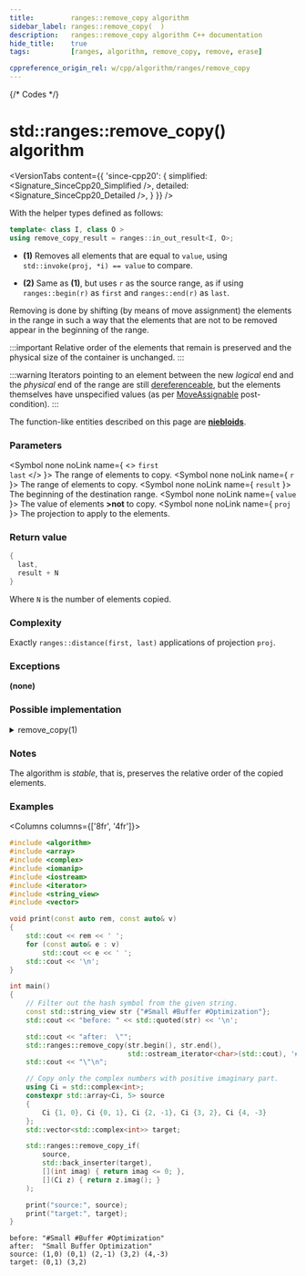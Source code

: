 ```yaml
---
title:         ranges::remove_copy algorithm
sidebar_label: ranges::remove_copy(  )
description:   ranges::remove_copy algorithm C++ documentation
hide_title:    true
tags:          [ranges, algorithm, remove_copy, remove, erase]

cppreference_origin_rel: w/cpp/algorithm/ranges/remove_copy
---
```



{/* Codes */}


# std::ranges::remove_copy() algorithm

<VersionTabs content={{
	'since-cpp20': {
		simplified:	<Signature_SinceCpp20_Simplified />,
		detailed:	<Signature_SinceCpp20_Detailed />,
	}
}} />

With the helper types defined as follows:
```cpp
template< class I, class O >
using remove_copy_result = ranges::in_out_result<I, O>;
```

- **(1)** Removes all elements that are equal to `value`, using `std::invoke(proj, *i) == value` to compare.

- **(2)** Same as **(1)**, but uses `r` as the source range, as if using `ranges::begin(r)` as `first` and `ranges::end(r)` as `last`.

Removing is done by shifting (by means of move assignment) the elements in the range in such a way that the elements that are not to be removed appear in the beginning of the range.

:::important
Relative order of the elements that remain is preserved and the physical size of the container is unchanged.
:::

:::warning
Iterators pointing to an element between the new *logical* end and the *physical* end of the range are still <a href="#">dereferenceable</a>, <Since v='cpp11'>but the elements themselves have unspecified values (as per <a href="/docs/named_req/MoveAssignable">MoveAssignable</a> post-condition).</Since>
:::

The function-like entities described on this page are [**niebloids**](/docs/std/algo/niebloids).

### Parameters

<SymbolTable>

  <Symbol none noLink name={ <> <code>first</code> <br/> <code>last</code> </> }>
    The range of elements to copy.
  </Symbol>
  <Symbol none noLink name={ <code>r</code> }>
    The range of elements to copy.
  </Symbol>
  <Symbol none noLink name={ <code>result</code> }>
    The beginning of the destination range.
  </Symbol>
  <Symbol none noLink name={ <code>value</code> }>
    The value of elements <b>>not</b> to copy.
  </Symbol>
  <Symbol none noLink name={ <code>proj</code> }>
    The projection to apply to the elements.
  </Symbol>

</SymbolTable>

### Return value

```cpp
{
  last,
  result + N
}
```
Where `N` is the number of elements copied.

### Complexity

Exactly `ranges::distance(first, last)` applications of projection `proj`.

### Exceptions

**(none)**

### Possible implementation

<details>
<summary>remove_copy(1)</summary>

```cpp
struct remove_copy_fn
{
    template<std::input_iterator I, std::sentinel_for<I> S, std::weakly_incrementable O,
             class T, class Proj = std::identity>
    requires std::indirectly_copyable<I, O> &&
             std::indirect_binary_predicate<ranges::equal_to,
                                            std::projected<I, Proj>, const T*>
    constexpr ranges::remove_copy_result<I, O>
        operator()(I first, S last, O result, const T& value, Proj proj = {}) const
    {
        for (; !(first == last); ++first)
        {
            if (value != std::invoke(proj, *first))
            {
                *result = *first;
                ++result;
            }
        }
        return {std::move(first), std::move(result)};
    }

    template<ranges::input_range R, std::weakly_incrementable O, class T,
             class Proj = std::identity>
    requires std::indirectly_copyable<ranges::iterator_t<R>, O> &&
             std::indirect_binary_predicate<ranges::equal_to,
             std::projected<ranges::iterator_t<R>, Proj>, const T*>
    constexpr ranges::remove_copy_result<ranges::borrowed_iterator_t<R>, O>
        operator()(R&& r, O result, const T& value, Proj proj = {}) const
    {
        return (*this)(ranges::begin(r), ranges::end(r), std::move(result), value,
                       std::move(proj));
    }
};

inline constexpr remove_copy_fn remove_copy {};
```

</details>


### Notes

The algorithm is *stable*, that is, preserves the relative order of the copied elements.

### Examples

<Columns columns={['8fr', '4fr']}>
<div>

```cpp title='Main.cpp' showLineNumbers
#include <algorithm>
#include <array>
#include <complex>
#include <iomanip>
#include <iostream>
#include <iterator>
#include <string_view>
#include <vector>

void print(const auto rem, const auto& v)
{
    std::cout << rem << ' ';
    for (const auto& e : v)
        std::cout << e << ' ';
    std::cout << '\n';
}

int main()
{
    // Filter out the hash symbol from the given string.
    const std::string_view str {"#Small #Buffer #Optimization"};
    std::cout << "before: " << std::quoted(str) << '\n';

    std::cout << "after:  \"";
    std::ranges::remove_copy(str.begin(), str.end(),
                             std::ostream_iterator<char>(std::cout), '#');
    std::cout << "\"\n";

    // Copy only the complex numbers with positive imaginary part.
    using Ci = std::complex<int>;
    constexpr std::array<Ci, 5> source
    {
        Ci {1, 0}, Ci {0, 1}, Ci {2, -1}, Ci {3, 2}, Ci {4, -3}
    };
    std::vector<std::complex<int>> target;

    std::ranges::remove_copy_if(
        source,
        std::back_inserter(target),
        [](int imag) { return imag <= 0; },
        [](Ci z) { return z.imag(); }
    );

    print("source:", source);
    print("target:", target);
}
```

</div>
<div>

```plaintext title="Output"
before: "#Small #Buffer #Optimization"
after:  "Small Buffer Optimization"
source: (1,0) (0,1) (2,-1) (3,2) (4,-3)
target: (0,1) (3,2)
```

</div>
</Columns>
